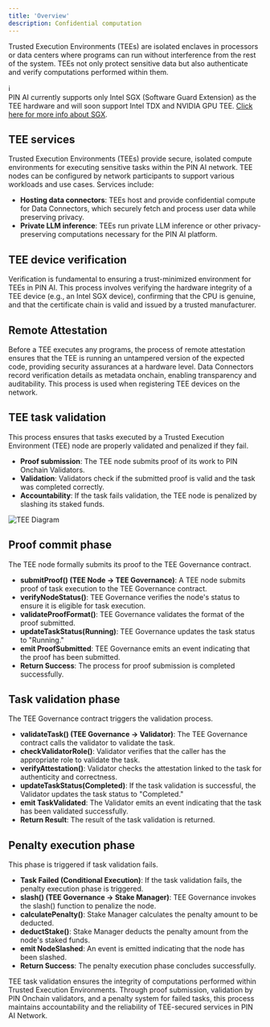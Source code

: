 ```yaml
---
title: 'Overview'
description: Confidential computation
---
```


Trusted Execution Environments (TEEs) are isolated enclaves in processors or data centers where programs can run without interference from the rest of the system. TEEs not only protect sensitive data but also authenticate and verify computations performed within them.

<div style={{ backgroundColor: '#e0f7fa', padding: '10px', borderRadius: '10px', border: '1px solid #00acc1', display: 'flex', alignItems: 'center' }}>
    <div style={{ fontWeight: 'bold', fontSize: '20px', marginRight: '10px' }}>ℹ️</div>
    <div>
        PIN AI currently supports only Intel SGX (Software Guard Extension) as the TEE hardware and will soon support Intel TDX and NVIDIA GPU TEE. <a href="https://sgx101.gitbook.io/sgx101/sgx-bootstrap/overview">Click here for more info about SGX</a>.
    </div>
</div>


## TEE services

Trusted Execution Environments (TEEs) provide secure, isolated compute environments for executing sensitive tasks within the PIN AI network. TEE nodes can be configured by network participants to support various workloads and use cases. Services include:

- **Hosting data connectors**: TEEs host and provide confidential compute for Data Connectors, which securely fetch and process user data while preserving privacy.
- **Private LLM inference**: TEEs run private LLM inference or other privacy-preserving computations necessary for the PIN AI platform.

## TEE device verification

Verification is fundamental to ensuring a trust-minimized environment for TEEs in PIN AI. This process involves verifying the hardware integrity of a TEE device (e.g., an Intel SGX device), confirming that the CPU is genuine, and that the certificate chain is valid and issued by a trusted manufacturer.

## Remote Attestation

Before a TEE executes any programs, the process of remote attestation ensures that the TEE is running an untampered version of the expected code, providing security assurances at a hardware level. Data Connectors record verification details as metadata onchain, enabling transparency and auditability. This process is used when registering TEE devices on the network.

## TEE task validation

This process ensures that tasks executed by a Trusted Execution Environment (TEE) node are properly validated and penalized if they fail.

- **Proof submission**: The TEE node submits proof of its work to PIN Onchain Validators.
- **Validation**: Validators check if the submitted proof is valid and the task was completed correctly.
- **Accountability**: If the task fails validation, the TEE node is penalized by slashing its staked funds.

![TEE Diagram](../../images/tee-diagram.png)

## Proof commit phase

The TEE node formally submits its proof to the TEE Governance contract.

- **submitProof() (TEE Node → TEE Governance)**: A TEE node submits proof of task execution to the TEE Governance contract.
- **verifyNodeStatus()**: TEE Governance verifies the node's status to ensure it is eligible for task execution.
- **validateProofFormat()**: TEE Governance validates the format of the proof submitted.
- **updateTaskStatus(Running)**: TEE Governance updates the task status to "Running."
- **emit ProofSubmitted**: TEE Governance emits an event indicating that the proof has been submitted.
- **Return Success**: The process for proof submission is completed successfully.

## Task validation phase

The TEE Governance contract triggers the validation process.

- **validateTask() (TEE Governance → Validator)**: The TEE Governance contract calls the validator to validate the task.
- **checkValidatorRole()**: Validator verifies that the caller has the appropriate role to validate the task.
- **verifyAttestation()**: Validator checks the attestation linked to the task for authenticity and correctness.
- **updateTaskStatus(Completed)**: If the task validation is successful, the Validator updates the task status to "Completed."
- **emit TaskValidated**: The Validator emits an event indicating that the task has been validated successfully.
- **Return Result**: The result of the task validation is returned.

## Penalty execution phase

This phase is triggered if task validation fails.

- **Task Failed (Conditional Execution)**: If the task validation fails, the penalty execution phase is triggered.
- **slash() (TEE Governance → Stake Manager)**: TEE Governance invokes the slash() function to penalize the node.
- **calculatePenalty()**: Stake Manager calculates the penalty amount to be deducted.
- **deductStake()**: Stake Manager deducts the penalty amount from the node's staked funds.
- **emit NodeSlashed**: An event is emitted indicating that the node has been slashed.
- **Return Success**: The penalty execution phase concludes successfully.

TEE task validation ensures the integrity of computations performed within Trusted Execution Environments. Through proof submission, validation by PIN Onchain validators, and a penalty system for failed tasks, this process maintains accountability and the reliability of TEE-secured services in PIN AI Network.
